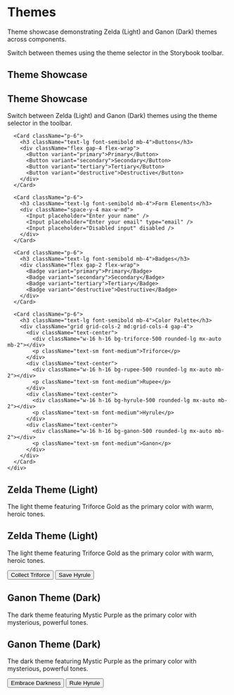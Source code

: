
<Meta title="Design/Themes" />

# Themes

Theme showcase demonstrating Zelda (Light) and Ganon (Dark) themes across components.

Switch between themes using the theme selector in the Storybook toolbar.

## Theme Showcase

<Canvas>
  <Story name="Theme Showcase">
    <div className="space-y-6 p-6">
      <div>
        <h2 className="text-2xl font-bold mb-4">Theme Showcase</h2>
        <p className="text-gray-600 dark:text-gray-300 mb-6">
          Switch between Zelda (Light) and Ganon (Dark) themes using the theme selector in the toolbar.
        </p>
      </div>

      <Card className="p-6">
        <h3 className="text-lg font-semibold mb-4">Buttons</h3>
        <div className="flex gap-4 flex-wrap">
          <Button variant="primary">Primary</Button>
          <Button variant="secondary">Secondary</Button>
          <Button variant="tertiary">Tertiary</Button>
          <Button variant="destructive">Destructive</Button>
        </div>
      </Card>

      <Card className="p-6">
        <h3 className="text-lg font-semibold mb-4">Form Elements</h3>
        <div className="space-y-4 max-w-md">
          <Input placeholder="Enter your name" />
          <Input placeholder="Enter your email" type="email" />
          <Input placeholder="Disabled input" disabled />
        </div>
      </Card>

      <Card className="p-6">
        <h3 className="text-lg font-semibold mb-4">Badges</h3>
        <div className="flex gap-2 flex-wrap">
          <Badge variant="primary">Primary</Badge>
          <Badge variant="secondary">Secondary</Badge>
          <Badge variant="tertiary">Tertiary</Badge>
          <Badge variant="destructive">Destructive</Badge>
        </div>
      </Card>

      <Card className="p-6">
        <h3 className="text-lg font-semibold mb-4">Color Palette</h3>
        <div className="grid grid-cols-2 md:grid-cols-4 gap-4">
          <div className="text-center">
            <div className="w-16 h-16 bg-triforce-500 rounded-lg mx-auto mb-2"></div>
            <p className="text-sm font-medium">Triforce</p>
          </div>
          <div className="text-center">
            <div className="w-16 h-16 bg-rupee-500 rounded-lg mx-auto mb-2"></div>
            <p className="text-sm font-medium">Rupee</p>
          </div>
          <div className="text-center">
            <div className="w-16 h-16 bg-hyrule-500 rounded-lg mx-auto mb-2"></div>
            <p className="text-sm font-medium">Hyrule</p>
          </div>
          <div className="text-center">
            <div className="w-16 h-16 bg-ganon-500 rounded-lg mx-auto mb-2"></div>
            <p className="text-sm font-medium">Ganon</p>
          </div>
        </div>
      </Card>
    </div>
  </Story>
</Canvas>

## Zelda Theme (Light)

The light theme featuring Triforce Gold as the primary color with warm, heroic tones.

<Canvas>
  <Story name="Zelda Theme" parameters={{ themes: { themeOverride: 'Zelda (Light)' } }}>
    <div className="p-6">
      <h2 className="text-2xl font-bold mb-4 text-triforce-600">Zelda Theme (Light)</h2>
      <p className="text-gray-600 mb-6">
        The light theme featuring Triforce Gold as the primary color with warm, heroic tones.
      </p>
      <div className="flex gap-4">
        <Button variant="primary">Collect Triforce</Button>
        <Button variant="secondary">Save Hyrule</Button>
      </div>
    </div>
  </Story>
</Canvas>

## Ganon Theme (Dark)

The dark theme featuring Mystic Purple as the primary color with mysterious, powerful tones.

<Canvas>
  <Story name="Ganon Theme" parameters={{ themes: { themeOverride: 'Ganon (Dark)' } }}>
    <div className="p-6">
      <h2 className="text-2xl font-bold mb-4 text-triforce-400">Ganon Theme (Dark)</h2>
      <p className="text-gray-300 mb-6">
        The dark theme featuring Mystic Purple as the primary color with mysterious, powerful tones.
      </p>
      <div className="flex gap-4">
        <Button variant="primary">Embrace Darkness</Button>
        <Button variant="secondary">Rule Hyrule</Button>
      </div>
    </div>
  </Story>
</Canvas>